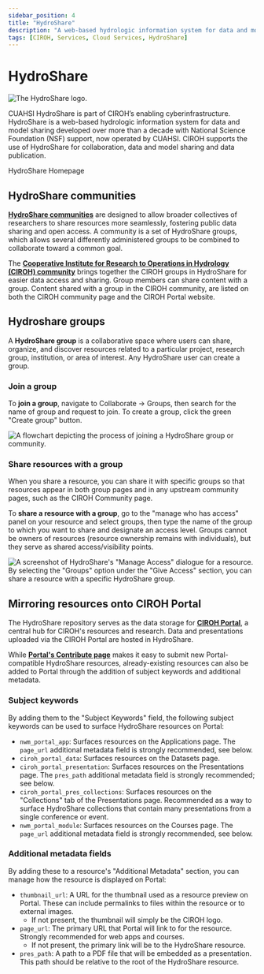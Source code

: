 ```yaml
---
sidebar_position: 4
title: "HydroShare"
description: "A web-based hydrologic information system for data and model sharing."
tags: [CIROH, Services, Cloud Services, HydroShare]
---
```



# HydroShare

![The HydroShare logo.](https://storage.googleapis.com/hydroshare-prod-static-media/static/img/logo-lg.cf4395806c8e.png)

CUAHSI HydroShare is part of CIROH’s enabling cyberinfrastructure. HydroShare is a web-based hydrologic information system for data and model sharing developed over more than a decade with National Science Foundation (NSF) support, now operated by CUAHSI. CIROH supports the use of HydroShare for collaboration, data and model sharing and data publication.  

<Link class="button button--active button--primary" to="https://www.hydroshare.org">HydroShare Homepage</Link>

## HydroShare communities
[**HydroShare communities**](https://www.hydroshare.org/communities/) are designed to allow broader collectives of researchers to share resources more seamlessly, fostering public data sharing and open access. A community is a set of HydroShare groups, which allows several differently administered groups to be combined to collaborate toward a common goal.

The [**Cooperative Institute for Research to Operations in Hydrology (CIROH) community**](https://www.hydroshare.org/community/4) brings together the CIROH groups in HydroShare for easier data access and sharing. Group members can share content with a group.  Content shared with a group in the CIROH community, are listed on both the CIROH community page and the CIROH Portal website.

## Hydroshare groups
A **HydroShare group** is a collaborative space where users can share, organize, and discover resources related to a particular project, research group, institution, or area of interest. Any HydroShare user can create a group.  

### Join a group
To **join a group**, navigate to Collaborate → Groups, then search for the name of group and request to join. To create a group, click the green "Create group" button.

![A flowchart depicting the process of joining a HydroShare group or community.](/img/services/hydroshare/group-tutorial.png)

### Share resources with a group
When you share a resource, you can share it with specific groups so that resources appear in both group pages and in any upstream community pages, such as the CIROH Community page.

To **share a resource with a group**, go to the "manage who has access" panel on your resource and select groups, then type the name of the group to which you want to share and designate an access level. Groups cannot be owners of resources (resource ownership remains with individuals), but they serve as shared access/visibility points.

![A screenshot of HydroShare's "Manage Access" dialogue for a resource. By selecting the "Groups" option under the "Give Access" section, you can share a resource with a specific HydroShare group.](/img/services/hydroshare/group-share-tutorial.png)

## Mirroring resources onto CIROH Portal

The HydroShare repository serves as the data storage for [**CIROH Portal**](https://portal.ciroh.org), a central hub for CIROH's resources and research. Data and presentations uploaded via the CIROH Portal are hosted in HydroShare.

While [**Portal's Contribute page**](https://portal.ciroh.org/contribute) makes it easy to submit new Portal-compatible HydroShare resources, already-existing resources can also be added to Portal through the addition of subject keywords and additional metadata.

<!-- TODO: How much of this should be on Portal's page? -->

### Subject keywords
By adding them to the "Subject Keywords" field, the following subject keywords can be used to surface HydroShare resources on Portal:
- `nwm_portal_app`: Surfaces resources on the Applications page. The `page_url` additional metadata field is strongly recommended, see below.
- `ciroh_portal_data`: Surfaces resources on the Datasets page.
- `ciroh_portal_presentation`: Surfaces resources on the Presentations page. The `pres_path` additional metadata field is strongly recommended; see below.
- `ciroh_portal_pres_collections`: Surfaces resources on the "Collections" tab of the Presentations page. Recommended as a way to surface HydroShare collections that contain many presentations from a single conference or event.
- `nwm_portal_module`: Surfaces resources on the Courses page. The `page_url` additional metadata field is strongly recommended, see below.

### Additional metadata fields
By adding these to a resource's "Additional Metadata" section, you can manage how the resource is displayed on Portal:
- `thumbnail_url`: A URL for the thumbnail used as a resource preview on Portal. These can include permalinks to files within the resource or to external images.
  - If not present, the thumbnail will simply be the CIROH logo.
- `page_url`: The primary URL that Portal will link to for the resource. Strongly recommended for web apps and courses.
  - If not present, the primary link will be to the HydroShare resource.
- `pres_path`: A path to a PDF file that will be embedded as a presentation. This path should be relative to the root of the HydroShare resource.
